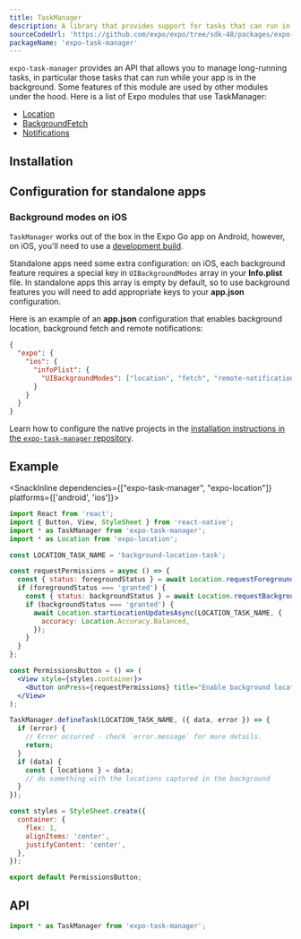 ```yaml
---
title: TaskManager
description: A library that provides support for tasks that can run in the background.
sourceCodeUrl: 'https://github.com/expo/expo/tree/sdk-48/packages/expo-task-manager'
packageName: 'expo-task-manager'
---
```



`expo-task-manager` provides an API that allows you to manage long-running tasks, in particular those tasks that can run while your app is in the background.
Some features of this module are used by other modules under the hood. Here is a list of Expo modules that use TaskManager:

- [Location](location.mdx)
- [BackgroundFetch](background-fetch.mdx)
- [Notifications](notifications.mdx)

<PlatformsSection android emulator ios simulator />

## Installation

<APIInstallSection />

## Configuration for standalone apps

### Background modes on iOS

`TaskManager` works out of the box in the Expo Go app on Android, however, on iOS, you'll need to use a [development build](/develop/development-builds/introduction/).

Standalone apps need some extra configuration: on iOS, each background feature requires a special key in `UIBackgroundModes` array in your **Info.plist** file. In standalone apps this array is empty by default, so to use background features you will need to add appropriate keys to your **app.json** configuration.

Here is an example of an **app.json** configuration that enables background location, background fetch and remote notifications:

```json app.json
{
  "expo": {
    "ios": {
      "infoPlist": {
        "UIBackgroundModes": ["location", "fetch", "remote-notification"]
      }
    }
  }
}
```

<ConfigReactNative>

Learn how to configure the native projects in the [installation instructions in the `expo-task-manager` repository](https://github.com/expo/expo/tree/main/packages/expo-task-manager#installation-in-bare-ios-react-native-project).

</ConfigReactNative>

## Example

<SnackInline dependencies={["expo-task-manager", "expo-location"]} platforms={['android', 'ios']}>

```jsx
import React from 'react';
import { Button, View, StyleSheet } from 'react-native';
import * as TaskManager from 'expo-task-manager';
import * as Location from 'expo-location';

const LOCATION_TASK_NAME = 'background-location-task';

const requestPermissions = async () => {
  const { status: foregroundStatus } = await Location.requestForegroundPermissionsAsync();
  if (foregroundStatus === 'granted') {
    const { status: backgroundStatus } = await Location.requestBackgroundPermissionsAsync();
    if (backgroundStatus === 'granted') {
      await Location.startLocationUpdatesAsync(LOCATION_TASK_NAME, {
        accuracy: Location.Accuracy.Balanced,
      });
    }
  }
};

const PermissionsButton = () => (
  <View style={styles.container}>
    <Button onPress={requestPermissions} title="Enable background location" />
  </View>
);

TaskManager.defineTask(LOCATION_TASK_NAME, ({ data, error }) => {
  if (error) {
    // Error occurred - check `error.message` for more details.
    return;
  }
  if (data) {
    const { locations } = data;
    // do something with the locations captured in the background
  }
});

const styles = StyleSheet.create({
  container: {
    flex: 1,
    alignItems: 'center',
    justifyContent: 'center',
  },
});

export default PermissionsButton;
```

</SnackInline>

## API

```js
import * as TaskManager from 'expo-task-manager';
```

<APISection packageName="expo-task-manager" apiName="TaskManager" />
